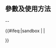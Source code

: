 <noinclude>{{Documentation subpage}}</noinclude>

== 參數及使用方法 ==
-{{{犹太教小作品}}}-

<includeonly>{{#ifeq:{{SUBPAGENAME}}|sandbox | |

}}</includeonly>